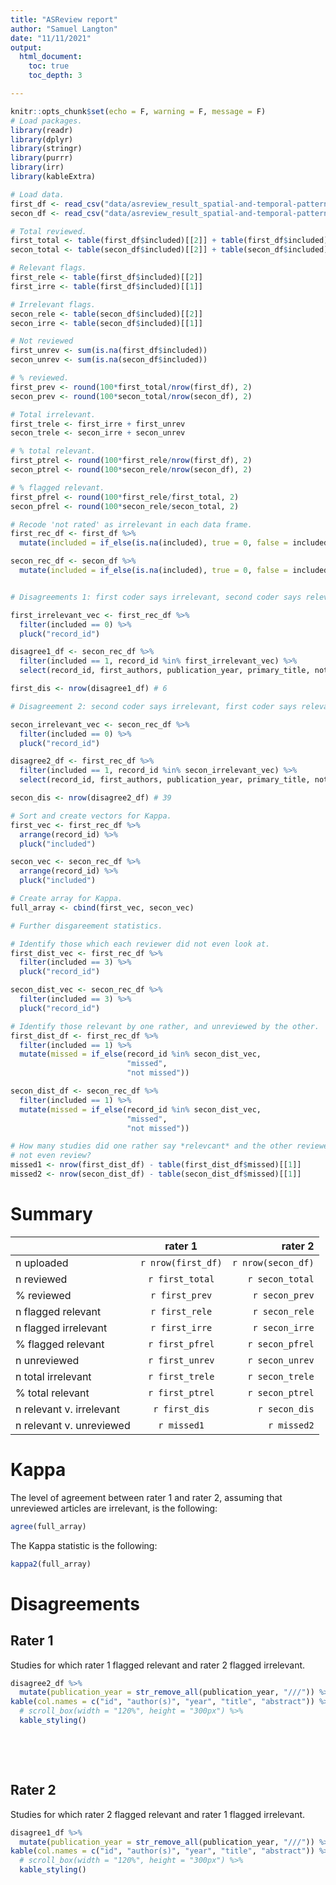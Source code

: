 ```yaml
---
title: "ASReview report"
author: "Samuel Langton"
date: "11/11/2021"
output:
  html_document:
    toc: true
    toc_depth: 3

---
```


```r
knitr::opts_chunk$set(echo = F, warning = F, message = F)
# Load packages.
library(readr)
library(dplyr)
library(stringr)
library(purrr)
library(irr)
library(kableExtra)
```

```r
# Load data.
first_df <- read_csv("data/asreview_result_spatial-and-temporal-patterning-of-emergency-reactive-police-demand.csv")
secon_df <- read_csv("data/asreview_result_spatial-and-temporal-patterning-of-emergency-reactive-police-demand-2nd-coder.csv")

# Total reviewed.
first_total <- table(first_df$included)[[2]] + table(first_df$included)[[1]]
secon_total <- table(secon_df$included)[[2]] + table(secon_df$included)[[1]]

# Relevant flags.
first_rele <- table(first_df$included)[[2]]
first_irre <- table(first_df$included)[[1]]

# Irrelevant flags.
secon_rele <- table(secon_df$included)[[2]]
secon_irre <- table(secon_df$included)[[1]]

# Not reviewed
first_unrev <- sum(is.na(first_df$included))
secon_unrev <- sum(is.na(secon_df$included))

# % reviewed.
first_prev <- round(100*first_total/nrow(first_df), 2)
secon_prev <- round(100*secon_total/nrow(secon_df), 2)

# Total irrelevant.
first_trele <- first_irre + first_unrev
secon_trele <- secon_irre + secon_unrev

# % total relevant.
first_ptrel <- round(100*first_rele/nrow(first_df), 2)
secon_ptrel <- round(100*secon_rele/nrow(secon_df), 2)

# % flagged relevant.
first_pfrel <- round(100*first_rele/first_total, 2)
secon_pfrel <- round(100*secon_rele/secon_total, 2)

# Recode 'not rated' as irrelevant in each data frame.
first_rec_df <- first_df %>%
  mutate(included = if_else(is.na(included), true = 0, false = included))

secon_rec_df <- secon_df %>%
  mutate(included = if_else(is.na(included), true = 0, false = included))


# Disagreements 1: first coder says irrelevant, second coder says relevant.

first_irrelevant_vec <- first_rec_df %>% 
  filter(included == 0) %>% 
  pluck("record_id")

disagree1_df <- secon_rec_df %>% 
  filter(included == 1, record_id %in% first_irrelevant_vec) %>% 
  select(record_id, first_authors, publication_year, primary_title, notes_abstract)

first_dis <- nrow(disagree1_df) # 6

# Disagreement 2: second coder says irrelevant, first coder says relevant.

secon_irrelevant_vec <- secon_rec_df %>% 
  filter(included == 0) %>% 
  pluck("record_id")

disagree2_df <- first_rec_df %>% 
  filter(included == 1, record_id %in% secon_irrelevant_vec) %>% 
  select(record_id, first_authors, publication_year, primary_title, notes_abstract)

secon_dis <- nrow(disagree2_df) # 39

# Sort and create vectors for Kappa.
first_vec <- first_rec_df %>% 
  arrange(record_id) %>% 
  pluck("included")

secon_vec <- secon_rec_df %>% 
  arrange(record_id) %>% 
  pluck("included")

# Create array for Kappa.
full_array <- cbind(first_vec, secon_vec)

# Further disgareement statistics.

# Identify those which each reviewer did not even look at.
first_dist_vec <- first_rec_df %>% 
  filter(included == 3) %>% 
  pluck("record_id")

secon_dist_vec <- secon_rec_df %>% 
  filter(included == 3) %>% 
  pluck("record_id")

# Identify those relevant by one rather, and unreviewed by the other.
first_dist_df <- first_rec_df %>% 
  filter(included == 1) %>% 
  mutate(missed = if_else(record_id %in% secon_dist_vec,
                          "missed",
                          "not missed"))

secon_dist_df <- secon_rec_df %>% 
  filter(included == 1) %>% 
  mutate(missed = if_else(record_id %in% secon_dist_vec,
                          "missed",
                          "not missed"))

# How many studies did one rather say *relevcant* and the other reviewer
# not even review?
missed1 <- nrow(first_dist_df) - table(first_dist_df$missed)[[1]]
missed2 <- nrow(secon_dist_df) - table(secon_dist_df$missed)[[1]]
```

# Summary

|                          | rater 1            | rater 2            |
| ------------------------ |:------------------:| ------------------:|
| n uploaded               | `r nrow(first_df)` | `r nrow(secon_df)` |
| n reviewed               | `r first_total`    | `r secon_total`    |
| % reviewed               | `r first_prev`     | `r secon_prev`     |
| n flagged relevant       | `r first_rele`     | `r secon_rele`     |
| n flagged irrelevant     | `r first_irre`     | `r secon_irre`     |
| % flagged relevant       | `r first_pfrel`    | `r secon_pfrel`    |
| n unreviewed             | `r first_unrev`    | `r secon_unrev`    |
| n total irrelevant       | `r first_trele`    | `r secon_trele`    |
| % total relevant         | `r first_ptrel`    | `r secon_ptrel`    |
| n relevant v. irrelevant | `r first_dis`      | `r secon_dis`      | 
| n relevant v. unreviewed | `r missed1`        | `r missed2`        | 

# Kappa

The level of agreement between rater 1 and rater 2, assuming that unreviewed articles are irrelevant, is the following:

```r
agree(full_array)
```

The Kappa statistic is the following:

```r
kappa2(full_array)
```

# Disagreements

## Rater 1

Studies for which  rater 1 flagged relevant and rater 2 flagged irrelevant.

```r
disagree2_df %>% 
  mutate(publication_year = str_remove_all(publication_year, "///")) %>% 
kable(col.names = c("id", "author(s)", "year", "title", "abstract")) %>% 
  # scroll_box(width = "120%", height = "300px") %>% 
  kable_styling()
```

<br>

<br>

## Rater 2

Studies for which  rater 2 flagged relevant and rater 1 flagged irrelevant.

```r
disagree1_df %>% 
  mutate(publication_year = str_remove_all(publication_year, "///")) %>% 
kable(col.names = c("id", "author(s)", "year", "title", "abstract")) %>% 
  # scroll_box(width = "120%", height = "300px") %>% 
  kable_styling()
```

